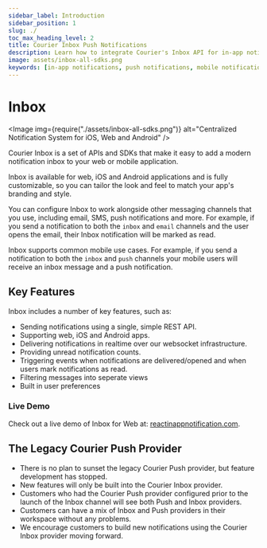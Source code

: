 ```yaml
---
sidebar_label: Introduction
sidebar_position: 1
slug: ./
toc_max_heading_level: 2
title: Courier Inbox Push Notifications
description: Learn how to integrate Courier's Inbox API for in-app notifications across web, iOS, and Android apps.
image: assets/inbox-all-sdks.png
keywords: [in-app notifications, push notifications, mobile notifications]
---
```



# Inbox

<Image img={require("./assets/inbox-all-sdks.png")} alt="Centralized Notification System for iOS, Web and Android" />

Courier Inbox is a set of APIs and SDKs that make it easy to add a modern notification inbox to your web or mobile application.

Inbox is available for web, iOS and Android applications and is fully customizable, so you can tailor the look and feel to match your app's branding and style.

You can configure Inbox to work alongside other messaging channels that you use, including email, SMS, push notifications and more. For example, if you send a notification to both the `inbox` and `email` channels and the user opens the email, their Inbox notification will be marked as read.

Inbox supports common mobile use cases. For example, if you send a notification to both the `inbox` and `push` channels your mobile users will receive an inbox message and a push notification.

## Key Features

Inbox includes a number of key features, such as:

- Sending notifications using a single, simple REST API.
- Supporting web, iOS and Android apps.
- Delivering notifications in realtime over our websocket infrastructure.
- Providing unread notification counts.
- Triggering events when notifications are delivered/opened and when users mark notifications as read.
- Filtering messages into seperate views
- Built in user preferences

### Live Demo

Check out a live demo of Inbox for Web at: [reactinappnotification.com](https://reactinappnotification.com).

## The Legacy Courier Push Provider

- There is no plan to sunset the legacy Courier Push provider, but feature development has stopped.
- New features will only be built into the Courier Inbox provider.
- Customers who had the Courier Push provider configured prior to the launch of the Inbox channel will see both Push and Inbox providers.
- Customers can have a mix of Inbox and Push providers in their workspace without any problems.
- We encourage customers to build new notifications using the Courier Inbox provider moving forward.
